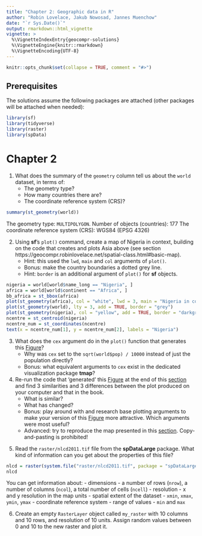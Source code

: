 ```yaml
---
title: "Chapter 2: Geographic data in R"
author: "Robin Lovelace, Jakub Nowosad, Jannes Muenchow"
date: "`r Sys.Date()`"
output: rmarkdown::html_vignette
vignette: >
  %\VignetteIndexEntry{geocompr-solutions}
  %\VignetteEngine{knitr::rmarkdown}
  %\VignetteEncoding{UTF-8}
---
```


```r
knitr::opts_chunk$set(collapse = TRUE, comment = "#>")
```

## Prerequisites {-}

The solutions assume the following packages are attached (other packages will be attached when needed):

```r
library(sf)
library(tidyverse)
library(raster)
library(spData)
```

# Chapter 2

<!-- vector exercises -->
1. What does the summary of the `geometry` column tell us about the `world` dataset, in terms of:
    - The geometry type?
    - How many countries there are?
    - The coordinate reference system (CRS)?
    
```r
summary(st_geometry(world))
```

The geometry type: `MULTIPOLYGON`. 
Number of objects (countries): 177
The coordinate reference system (CRS): WGS84 (EPSG 4326)

2. Using **sf**'s `plot()` command, create a map of Nigeria in context, building on the code that creates and plots Asia above (see section https://geocompr.robinlovelace.net/spatial-class.html#basic-map).
    - Hint: this used the `lwd`, `main` and `col` arguments of `plot()`. 
    - Bonus: make the country boundaries a dotted grey line.
    - Hint: `border` is an additional argument of `plot()` for **sf**  objects.

```r
nigeria = world[world$name_long == "Nigeria", ]
africa = world[world$continent == "Africa", ]
bb_africa = st_bbox(africa)
plot(st_geometry(africa), col = "white", lwd = 3, main = "Nigeria in context", border = "lightgrey")
plot(st_geometry(world), lty = 3, add = TRUE, border = "grey")
plot(st_geometry(nigeria), col = "yellow", add = TRUE, border = "darkgrey")
ncentre = st_centroid(nigeria)
ncentre_num = st_coordinates(ncentre)
text(x = ncentre_num[1], y = ncentre_num[2], labels = "Nigeria")
```

3. What does the `cex` argument do in the `plot()` function that generates this [Figure](https://geocompr.robinlovelace.net/spatial-class.html#fig:contpop)?
    - Why was `cex` set to the `sqrt(world$pop) / 10000` instead of just the population directly?
    - Bonus: what equivalent arguments to `cex` exist in the dedicated visualization package **tmap**?
    
4. Re-run the code that 'generated' this [Figure](https://geocompr.robinlovelace.net/spatial-class.html#fig:contpop) at the end of this [section](https://geocompr.robinlovelace.net/spatial-class.html#base-args) and find 3 similarities and 3 differences between the plot produced on your computer and that in the book.
    - What is similar?
    - What has changed?
    - Bonus: play around with and research base plotting arguments to make your version of this [Figure](https://geocompr.robinlovelace.net/spatial-class.html#fig:contpop) more attractive. Which arguments were most useful?
    - Advanced: try to reproduce the map presented in this [section](https://geocompr.robinlovelace.net/spatial-class.html#base-args). Copy-and-pasting is prohibited!

<!-- raster exercises -->
5. Read the `raster/nlcd2011.tif` file from the **spDataLarge** package. 
What kind of information can you get about the properties of this file?

```r
nlcd = raster(system.file("raster/nlcd2011.tif", package = "spDataLarge"))
nlcd
```

You can get information about:
- dimensions - a number of rows (`nrow`), a number of columns (`ncol`), a total number of cells (`ncell`)
- resolution - x and y resolution in the map units
- spatial extent of the dataset - `xmin`, `xmax`, `ymin`, `ymax`
- coordinate reference system
- range of values - `min` and `max`

6. Create an empty `RasterLayer` object called `my_raster` with 10 columns and 10 rows, and resolution of 10 units.
Assign random values between 0 and 10 to the new raster and plot it.
<!-- crs exercises -->
<!-- 1. pros and cons of the projection types -->
<!-- 1. what's the difference between vector and raster transformation -->
<!-- units exercises -->
<!-- 1. ?? -->
